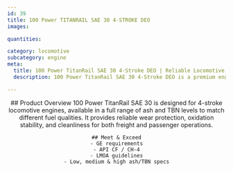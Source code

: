 ```yaml
---
id: 39
title: 100 Power TITANRAIL SAE 30 4-STROKE DEO
images:

quantities:

category: locomotive
subcategory: engine
meta:
  title: 100 Power TitanRail SAE 30 4-Stroke DEO | Reliable Locomotive Engine Oil
  description: 100 Power TitanRail SAE 30 4-Stroke DEO is a premium engine oil engineered for 4-stroke locomotive engines. Formulated with multiple ash and TBN levels to suit different fuel qualities, it ensures reliable wear protection, excellent oxidation stability, and superior engine cleanliness. Meets GE requirements, API CF / CH-4, and LMOA guidelines.

---
```


<Header>
    ## Product Overview
  100 Power TitanRail SAE 30 is designed for 4-stroke locomotive
engines, available in a full range of ash and TBN levels to match
different fuel qualities. It provides reliable wear protection,
oxidation stability, and cleanliness for both freight and passenger
operations.

    ## Meet & Exceed
    - GE requirements
    - API CF / CH-4
    - LMOA guidelines
    - Low, medium & high ash/TBN specs

</Header>
